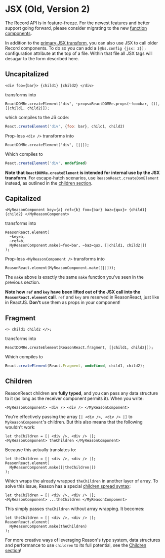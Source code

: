 
# JSX (Old, Version 2)

<Warn>

The Record API is in feature-freeze. For the newest features and better support going forward, please consider migrating to the new <a href="/docs/reason-react/latest/components">function components</a>.

</Warn>

In addition to the [primary JSX transform](jsx.md), you can also use JSX to call older Record components. To do so you can add a `[@bs.config {jsx: 2}];` configuration attribute at the top of a file. Within that file all JSX tags will desugar to the form described here.

## Uncapitalized

```reason
<div foo={bar}> {child1} {child2} </div>
```

transforms into

```reason
ReactDOMRe.createElement("div", ~props=ReactDOMRe.props(~foo=bar, ()), [|child1, child2|]);
```

which compiles to the JS code:

```js
React.createElement('div', {foo: bar}, child1, child2)
```

Prop-less `<div />` transforms into

```reason
ReactDOMRe.createElement("div", [||]);
```

Which compiles to

```js
React.createElement('div', undefined)
```

**Note that `ReactDOMRe.createElement` is intended for internal use by the JSX transform**. For escape-hatch scenarios, use `ReasonReact.createDomElement` instead, as outlined in the [children section](children.md).

## Capitalized

```reason
<MyReasonComponent key={a} ref={b} foo={bar} baz={qux}> {child1} {child2} </MyReasonComponent>
```

transforms into

```reason
ReasonReact.element(
  ~key=a,
  ~ref=b,
  MyReasonComponent.make(~foo=bar, ~baz=qux, [|child1, child2|])
);
```

Prop-less `<MyReasonComponent />` transforms into

```reason
ReasonReact.element(MyReasonComponent.make([||]));
```

The `make` above is exactly the same `make` function you've seen in the previous section.

**Note how `ref` and `key` have been lifted out of the JSX call into the `ReasonReact.element` call**. `ref` and `key` are reserved in ReasonReact, just like in ReactJS. **Don't** use them as props in your component!

## Fragment

```reason
<> child1 child2 </>;
```

transforms into

```reason
ReactDOMRe.createElement(ReasonReact.fragment, [|child1, child2|]);
```

Which compiles to

```js
React.createElement(React.Fragment, undefined, child1, child2);
```

## Children

ReasonReact children are **fully typed**, and you can pass any data structure to it (as long as the receiver component permits it). When you write:

```reason
<MyReasonComponent> <div /> <div /> </MyReasonComponent>
```

You're effectively passing the array `[| <div />, <div /> |]` to `MyReasonComponent`'s children. But this also means that the following wouldn't work:

```reason
let theChildren = [| <div />, <div /> |];
<MyReasonComponent> theChildren </MyReasonComponent>
```

Because this actually translates to:

```reason
let theChildren = [| <div />, <div /> |];
ReasonReact.element(
  MyReasonComponent.make([|theChildren|])
);
```

Which wraps the already wrapped `theChildren` in another layer of array. To solve this issue, Reason has a special [children spread syntax](/docs/manual/latest/jsx#Children%20Spread):

```reason
let theChildren = [| <div />, <div /> |];
<MyReasonComponent> ...theChildren </MyReasonComponent>
```

This simply passes `theChildren` without array wrapping. It becomes:

```reason
let theChildren = [| <div />, <div /> |];
ReasonReact.element(
  MyReasonComponent.make(theChildren)
);
```

For more creative ways of leveraging Reason's type system, data structures and performance to use `children` to its full potential, see the [Children section](children.md)!
